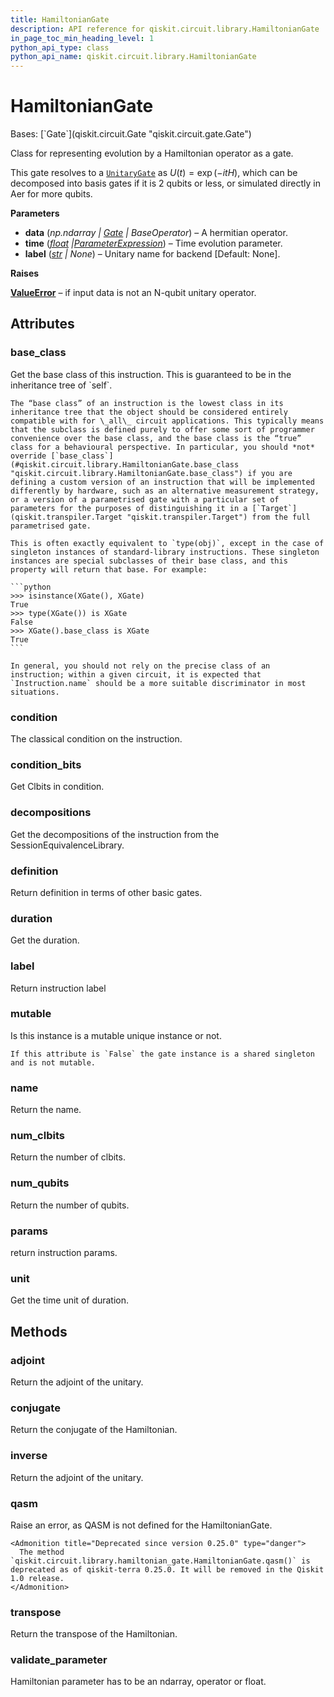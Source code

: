 ```yaml
---
title: HamiltonianGate
description: API reference for qiskit.circuit.library.HamiltonianGate
in_page_toc_min_heading_level: 1
python_api_type: class
python_api_name: qiskit.circuit.library.HamiltonianGate
---
```


# HamiltonianGate

<Class id="qiskit.circuit.library.HamiltonianGate" isDedicatedPage={true} github="https://github.com/qiskit/qiskit/tree/stable/0.46/qiskit/circuit/library/hamiltonian_gate.py" signature="qiskit.circuit.library.HamiltonianGate(data, time, label=None)">
  Bases: [`Gate`](qiskit.circuit.Gate "qiskit.circuit.gate.Gate")

  Class for representing evolution by a Hamiltonian operator as a gate.

  This gate resolves to a [`UnitaryGate`](qiskit.circuit.library.UnitaryGate "qiskit.circuit.library.UnitaryGate") as $U(t) = \exp(-i t H)$, which can be decomposed into basis gates if it is 2 qubits or less, or simulated directly in Aer for more qubits.

  **Parameters**

  *   **data** (*np.ndarray |* [*Gate*](qiskit.circuit.Gate "qiskit.circuit.Gate") *| BaseOperator*) – A hermitian operator.
  *   **time** ([*float*](https://docs.python.org/3/library/functions.html#float "(in Python v3.12)")  *|*[*ParameterExpression*](qiskit.circuit.ParameterExpression "qiskit.circuit.ParameterExpression")) – Time evolution parameter.
  *   **label** ([*str*](https://docs.python.org/3/library/stdtypes.html#str "(in Python v3.12)") *| None*) – Unitary name for backend \[Default: None].

  **Raises**

  [**ValueError**](https://docs.python.org/3/library/exceptions.html#ValueError "(in Python v3.12)") – if input data is not an N-qubit unitary operator.

  ## Attributes

  ### base\_class

  <Attribute id="qiskit.circuit.library.HamiltonianGate.base_class" name="base_class">
    Get the base class of this instruction. This is guaranteed to be in the inheritance tree of `self`.

    The “base class” of an instruction is the lowest class in its inheritance tree that the object should be considered entirely compatible with for \_all\_ circuit applications. This typically means that the subclass is defined purely to offer some sort of programmer convenience over the base class, and the base class is the “true” class for a behavioural perspective. In particular, you should *not* override [`base_class`](#qiskit.circuit.library.HamiltonianGate.base_class "qiskit.circuit.library.HamiltonianGate.base_class") if you are defining a custom version of an instruction that will be implemented differently by hardware, such as an alternative measurement strategy, or a version of a parametrised gate with a particular set of parameters for the purposes of distinguishing it in a [`Target`](qiskit.transpiler.Target "qiskit.transpiler.Target") from the full parametrised gate.

    This is often exactly equivalent to `type(obj)`, except in the case of singleton instances of standard-library instructions. These singleton instances are special subclasses of their base class, and this property will return that base. For example:

    ```python
    >>> isinstance(XGate(), XGate)
    True
    >>> type(XGate()) is XGate
    False
    >>> XGate().base_class is XGate
    True
    ```

    In general, you should not rely on the precise class of an instruction; within a given circuit, it is expected that `Instruction.name` should be a more suitable discriminator in most situations.
  </Attribute>

  ### condition

  <Attribute id="qiskit.circuit.library.HamiltonianGate.condition" name="condition">
    The classical condition on the instruction.
  </Attribute>

  ### condition\_bits

  <Attribute id="qiskit.circuit.library.HamiltonianGate.condition_bits" name="condition_bits">
    Get Clbits in condition.
  </Attribute>

  ### decompositions

  <Attribute id="qiskit.circuit.library.HamiltonianGate.decompositions" name="decompositions">
    Get the decompositions of the instruction from the SessionEquivalenceLibrary.
  </Attribute>

  ### definition

  <Attribute id="qiskit.circuit.library.HamiltonianGate.definition" name="definition">
    Return definition in terms of other basic gates.
  </Attribute>

  ### duration

  <Attribute id="qiskit.circuit.library.HamiltonianGate.duration" name="duration">
    Get the duration.
  </Attribute>

  ### label

  <Attribute id="qiskit.circuit.library.HamiltonianGate.label" name="label">
    Return instruction label
  </Attribute>

  ### mutable

  <Attribute id="qiskit.circuit.library.HamiltonianGate.mutable" name="mutable">
    Is this instance is a mutable unique instance or not.

    If this attribute is `False` the gate instance is a shared singleton and is not mutable.
  </Attribute>

  ### name

  <Attribute id="qiskit.circuit.library.HamiltonianGate.name" name="name">
    Return the name.
  </Attribute>

  ### num\_clbits

  <Attribute id="qiskit.circuit.library.HamiltonianGate.num_clbits" name="num_clbits">
    Return the number of clbits.
  </Attribute>

  ### num\_qubits

  <Attribute id="qiskit.circuit.library.HamiltonianGate.num_qubits" name="num_qubits">
    Return the number of qubits.
  </Attribute>

  ### params

  <Attribute id="qiskit.circuit.library.HamiltonianGate.params" name="params">
    return instruction params.
  </Attribute>

  ### unit

  <Attribute id="qiskit.circuit.library.HamiltonianGate.unit" name="unit">
    Get the time unit of duration.
  </Attribute>

  ## Methods

  ### adjoint

  <Function id="qiskit.circuit.library.HamiltonianGate.adjoint" name="adjoint" signature="adjoint()">
    Return the adjoint of the unitary.
  </Function>

  ### conjugate

  <Function id="qiskit.circuit.library.HamiltonianGate.conjugate" name="conjugate" signature="conjugate()">
    Return the conjugate of the Hamiltonian.
  </Function>

  ### inverse

  <Function id="qiskit.circuit.library.HamiltonianGate.inverse" name="inverse" signature="inverse()">
    Return the adjoint of the unitary.
  </Function>

  ### qasm

  <Function id="qiskit.circuit.library.HamiltonianGate.qasm" name="qasm" signature="qasm()">
    Raise an error, as QASM is not defined for the HamiltonianGate.

    <Admonition title="Deprecated since version 0.25.0" type="danger">
      The method `qiskit.circuit.library.hamiltonian_gate.HamiltonianGate.qasm()` is deprecated as of qiskit-terra 0.25.0. It will be removed in the Qiskit 1.0 release.
    </Admonition>
  </Function>

  ### transpose

  <Function id="qiskit.circuit.library.HamiltonianGate.transpose" name="transpose" signature="transpose()">
    Return the transpose of the Hamiltonian.
  </Function>

  ### validate\_parameter

  <Function id="qiskit.circuit.library.HamiltonianGate.validate_parameter" name="validate_parameter" signature="validate_parameter(parameter)">
    Hamiltonian parameter has to be an ndarray, operator or float.
  </Function>
</Class>


